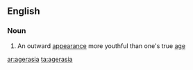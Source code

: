 ==English==

===Noun===
{{en-noun|-}}

# An outward [[appearance]] more youthful than one's true [[age]]

[[ar:agerasia]]
[[ta:agerasia]]